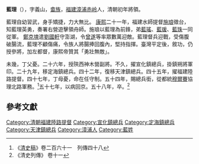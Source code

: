 '''藍理'''（{{bd|1647年||1719年}}），字義山，[[畬族|畬族]]，[[福建省|福建]][[漳浦县|漳浦]][[赤岭畲族乡|赤岭]]人，清朝初年將領。

藍理自幼習武，身手矯捷，力大無比。 [[康熙|康熙]]二十一年，福建水師提督[[施琅|施琅]]徵台，知藍理英勇，奏署右營遊擊領舟師。施琅以藍理為前鋒，弟[[藍瑤|藍瑤]]、[[藍瑗|藍瑗]]、[[藍珠|藍珠]]一同從軍。 [[鄭克塽|鄭克塽]]遣[[劉國軒|劉國軒]]守澎湖，令[[曾遂|曾遂]]等率眾數萬迎敵。藍理督兵迎戰，受傷腹破腸流，藍理不顧傷痛，令族人將腸捧回腹內，堅持指揮。臺灣平定後，敘功，仍授參將，加左都督，康熙帝贊其「勇壯無敵」。

未幾，丁父憂。二十六年，授陝西神木營副將。不久，擢宣化鎮總兵，掛鎮朔將軍印。二十九年，移定海鎮總兵。四十二年，復移天津鎮總兵。四十五年，擢福建陸路提督。四十七年，丁母憂，命在任守制。五十四年，賜總兵銜，從都統[[穆爾賽|穆爾賽]]協理北路軍務。<ref>《[[清史稿|清史稿]]》卷二百六十一　列傳四十八</ref>五十七年，以病回京。五十八年，卒。<ref>《清史列傳》 卷十一</ref>

==參考文獻==
{{reflist}}

[[Category:清朝福建陸路提督|Category:清朝福建陸路提督]]
[[Category:宣化鎮總兵|Category:宣化鎮總兵]]
[[Category:定海鎮總兵|Category:定海鎮總兵]]
[[Category:天津鎮總兵|Category:天津鎮總兵]]
[[Category:漳浦人|Category:漳浦人]]
[[Category:藍姓|Category:藍姓]]